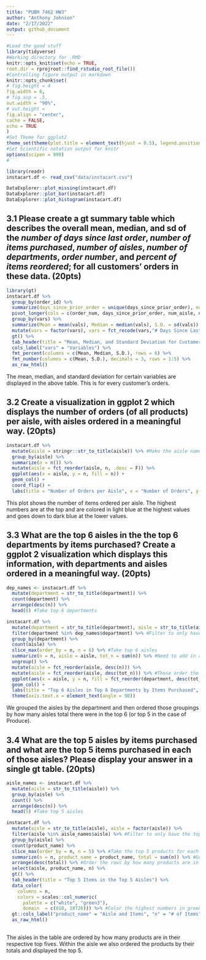 ```yaml
---
title: "PUBH 7462 HW3"
author: "Anthony Johnson"
date: "2/17/2022"
output: github_document
---
```


```r
#Load the good stuff
library(tidyverse)
#Working directory for .RMD
knitr::opts_knit$set(echo = TRUE,
root.dir = rprojroot::find_rstudio_root_file())
#Controlling figure output in markdown
knitr::opts_chunk$set(
# fig.height = 4
fig.width = 6,
# fig.asp = .5,
out.width = "90%",
# out.height =
fig.align = "center",
cache = FALSE,
echo = TRUE
)
#Set Theme for ggplot2
theme_set(theme(plot.title = element_text(hjust = 0.5), legend.position = "bottom"))
#Set Scientific notation output for knitr
options(scipen = 999)
#```
```


```r
library(readr)
instacart.df <- read_csv("data/instacart.csv")
```

```r
DataExplorer::plot_missing(instacart.df)
DataExplorer::plot_bar(instacart.df)
DataExplorer::plot_histogram(instacart.df)
```


## 3.1 Please create a gt summary table which describes the overall mean, median, and sd of the *number of days since last order*, *number of items purchased*, *number of aisles*, *number of departments*, *order number*, and *percent of items reordered*; for all customers’ orders in these data. (20pts)

```r
library(gt)
instacart.df %>%
  group_by(order_id) %>%
  summarize(days_since_prior_order = unique(days_since_prior_order), num_items =  n(), num_aisle = n_distinct(aisle_id), num_departments = n_distinct(department_id), order_num = unique(order_number), prop_reorder = sum(reordered)/n()) %>% #Creating desired variables
  pivot_longer(cols = c(order_num, days_since_prior_order, num_aisle, num_items, num_departments, prop_reorder), names_to = "vars", values_to = "vals" ) %>% #Make our table into long form
  group_by(vars) %>%
  summarize(Mean = mean(vals), Median = median(vals), S.D. = sd(vals)) %>% #Find mean, median, and sd for the variables
  mutate(vars = factor(vars), vars = fct_recode(vars,"# Days Since Last Order" = "days_since_prior_order", "# of Aisles" = "num_aisle", "# Items" = "num_items", "# Departments" = "num_departments", "% Reordered" = "prop_reorder", "Order Number" = "order_num")) %>% #Make variable names look better
  gt() %>%
  tab_header(title = "Mean, Median, and Standard Deviation for Customer Data") %>%
  cols_label("vars" = "Variables") %>%
  fmt_percent(columns = c(Mean, Median, S.D.), rows = 6) %>%
  fmt_number(columns = c(Mean, S.D.), decimals = 3, rows = 1:5) %>%
  as_raw_html()

```

The mean, median, and standard deviation for certain variables are displayed in the above table. This is for every customer's orders.

## 3.2 Create a visualization in ggplot 2 which displays the number of orders (of all products) per aisle, with aisles ordered in a meaningful way. (20pts)

```r
instacart.df %>%
  mutate(aisle = stringr::str_to_title(aisle)) %>% #Make the aisle names capitalized
  group_by(aisle) %>%
  summarize(n = n()) %>%
  mutate(aisle = fct_reorder(aisle, n, .desc = F)) %>%
  ggplot(aes(x = aisle, y = n, fill = n)) +
  geom_col() +
  coord_flip() +
  labs(title = "Number of Orders per Aisle", x = "Number of Orders", y = "Aisle", fill = "# of Orders")
```

This plot shows the number of items ordered per aisle. The highest numbers are at the top and are colored in light blue at the highest values and goes down to dark blue at the lower values.

## 3.3 What are the top 6 aisles in the the top 6 departments by items purchased? Create a ggplot 2 visualization which displays this information, with departments and aisles ordered in a meaningful way. (20pts)

```r
dep_names <- instacart.df %>%
  mutate(department = str_to_title(department)) %>%
  count(department) %>%
  arrange(desc(n)) %>%
  head(6) #Take top 6 departments
```
```r
instacart.df %>%
  mutate(department = str_to_title(department), aisle = str_to_title(aisle), department = factor(department), aisle = factor(aisle)) %>%
  filter(department %in% dep_names$department) %>% #Filter to only have the top 6 departments
  group_by(department) %>%
  count(aisle) %>%
  slice_max(order_by = n, n = 6) %>% #Take top 6 aisles
  summarize(n = n, aisle = aisle, tot_n = sum(n)) %>% #Need to add in a total for each department
  ungroup() %>%
  mutate(aisle = fct_reorder(aisle, desc(n))) %>%
  mutate(aisle = fct_reorder(aisle, desc(tot_n))) %>% #These order the variables the way we want them
  ggplot(aes(x = aisle, y = n, fill = fct_reorder(department, desc(tot_n)))) +
  geom_col() +
  labs(title = "Top 6 Aisles in Top 6 Departments by Items Purchased", x = "Aisle", y = "# of Items", fill = "Department") +
  theme(axis.text.x = element_text(angle = 90))
```

We grouped the aisles by the department and then ordered those groupings by how many aisles total there were in the top 6 (or top 5 in the case of Produce).



## 3.4 What are the top 5 aisles by items purchased and what are the top 5 items purchased in each of those aisles? Please display your answer in a single gt table. (20pts)

```r
aisle_names <- instacart.df %>%
  mutate(aisle = str_to_title(aisle)) %>%
  group_by(aisle) %>%
  count() %>%
  arrange(desc(n)) %>%
  head(5) #Take top 5 aisles
```

```r
instacart.df %>%
  mutate(aisle = str_to_title(aisle), aisle = factor(aisle)) %>%
  filter(aisle %in% aisle_names$aisle) %>% #Filter to only have the top 5 aisles
  group_by(aisle) %>%
  count(product_name) %>%
  slice_max(order_by = n, n = 5) %>% #Take the top 5 products for each aisle
  summarize(n = n, product_name = product_name, total = sum(n)) %>% #Get the total number of products in each aisle
  arrange(desc(total)) %>% #Order the rows by how many products are in each aisle
  select(aisle, product_name, n) %>%
  gt() %>%
  tab_header(title = "Top 5 Items in the Top 5 Aisles") %>%
  data_color(
    columns = n,
    colors = scales::col_numeric(
      palette = c("white", "green3"), 
      domain  = c(810, 18726))) %>% #Color the highest numbers in green
  gt::cols_label("product_name" = "Aisle and Items", "n" = "# of Items") %>%
  as_raw_html()
  
```

The aisles in the table are ordered by how many products are in their respective top fives. Within the aisle we also ordered the products by their totals and displayed the top 5.